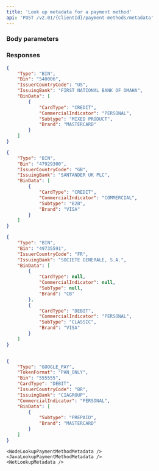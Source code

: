 ```yaml
---
title: 'Look up metadata for a payment method'  
api: 'POST /v2.01/{ClientId}/payment-methods/metadata'  
---
```


  

### Body parameters  

<Type3 />  

<Bin1 />  

<Token />  

### Responses  

<AccordionGroup><Accordion title="200 - BIN: 6 digits">  

<Type12Response />  

<Bin1Response />

<IssuerCountryCodeResponse />  

<IssuingBankResponse />  

<BinDataResponse />

</Accordion>

<Accordion title="200 - BIN: 8 digits">  

<Type12Response />  

<Bin1Response />  

<IssuerCountryCodeResponse />  

<IssuingBankResponse />  

<BinDataResponse />

</Accordion>

<Accordion title="200 - Co-branded">  

<Type12Response />  

<Bin1Response />  

<IssuerCountryCodeResponse />  

<IssuingBankResponse />  

<BinDataResponse />

</Accordion>

<Accordion title="200 - Google Pay">  

<Type12Response />  

<TokenFormatResponse />  

<Bin1Response />  

<IssuerCountryCodeResponse />  

<IssuingBankResponse />  

<BinDataResponse />

</Accordion>

</AccordionGroup>  

<ResponseExample>  

```json 200 - BIN: 6 digits  
{
    "Type": "BIN",
    "Bin": "540006",
    "IssuerCountryCode": "US",
    "IssuingBank": "FIRST NATIONAL BANK OF OMAHA",
    "BinData": [
        {
            "CardType": "CREDIT",
            "CommercialIndicator": "PERSONAL",
            "Subtype": "MIXED PRODUCT",
            "Brand": "MASTERCARD"
        }
    ]
}  
 ```  

```json 200 - BIN: 8 digits  
{
    "Type": "BIN",
    "Bin": "47929300",
    "IssuerCountryCode": "GB",
    "IssuingBank": "SANTANDER UK PLC",
    "BinData": [
        {
            "CardType": "CREDIT",
            "CommercialIndicator": "COMMERCIAL",
            "Subtype": "B2B",
            "Brand": "VISA"
        }
    ]
}  
 ```

```json 200 - Co-branded
{
    "Type": "BIN",
    "Bin": "49735591",
    "IssuerCountryCode": "FR",
    "IssuingBank": "SOCIETE GENERALE, S.A.",
    "BinData": [
        {
            "CardType": null,
            "CommercialIndicator": null,
            "SubType": null,
            "Brand": "CB"
        },
        {
            "CardType": "DEBIT",
            "CommercialIndicator": "PERSONAL",
            "SubType": "CLASSIC",
            "Brand": "VISA"
        }
    ]
}
```

```json 200 - Google Pay  

{
    "Type": "GOOGLE_PAY",
    "TokenFormat": "PAN_ONLY",
    "Bin": "555555",
    "CardType": "DEBIT",
    "IssuerCountryCode": "BR",
    "IssuingBank": "CIAGROUP",
    "CommercialIndicator": "PERSONAL",
    "BinData": [
        {
            "Subtype": "PREPAID",
            "Brand": "MASTERCARD"
        }
    ]
}  
 ```  

</ResponseExample>

<RequestExample>

    <NodeLookupPaymentMethodMetadata />
    <JavaLookupPaymentMethodMetadata />
    <NetLookupMetadata />

</RequestExample>